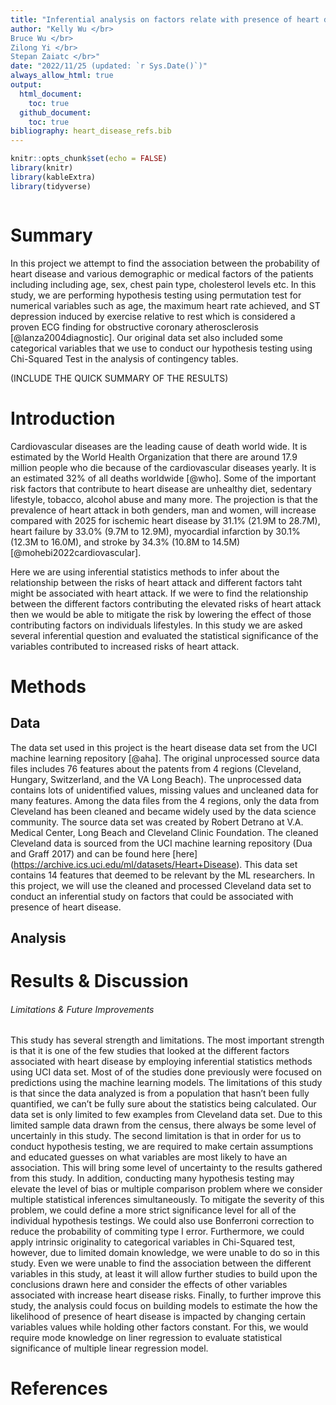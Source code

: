```yaml
---
title: "Inferential analysis on factors relate with presence of heart disease"
author: "Kelly Wu </br>
Bruce Wu </br>
Zilong Yi </br>
Stepan Zaiatc </br>"
date: "2022/11/25 (updated: `r Sys.Date()`)"
always_allow_html: true
output: 
  html_document:
    toc: true
  github_document:
    toc: true
bibliography: heart_disease_refs.bib
---
```


```r
knitr::opts_chunk$set(echo = FALSE)
library(knitr)
library(kableExtra)
library(tidyverse)
```

```r

```

# Summary

In this project we attempt to find the association between the probability of heart disease and various demographic or medical factors of the patients including including age, sex, chest pain type, cholesterol levels etc. In this study, we are performing hypothesis testing using permutation test for numerical variables such as age, the maximum heart rate achieved, and ST depression induced by exercise relative to rest which is considered a proven ECG finding for obstructive coronary atherosclerosis [@lanza2004diagnostic]. Our original data set also included some categorical variables that we use to conduct our hypothesis testing using Chi-Squared Test in the analysis of contingency tables.

(INCLUDE THE QUICK SUMMARY OF THE RESULTS)

# Introduction

Cardiovascular diseases are the leading cause of death world wide. It is estimated by the World Health Organization that there are around 17.9 million people who die because of the cardiovascular diseases yearly. It is an estimated 32% of all deaths worldwide [@who]. Some of the important risk factors that contribute to heart disease are unhealthy diet, sedentary lifestyle, tobacco, alcohol abuse and many more. The projection is that the prevalence of heart attack in both genders, man and women, will increase compared with 2025 for ischemic heart disease by 31.1% (21.9M to 28.7M), heart failure by 33.0% (9.7M to 12.9M), myocardial infarction by 30.1% (12.3M to 16.0M), and stroke by 34.3% (10.8M to 14.5M) [@mohebi2022cardiovascular].

Here we are using inferential statistics methods to infer about the relationship between the risks of heart attack and different factors taht might be associated with heart attack. If we were to find the relationship between the different factors contributing the elevated risks of heart attack then we would be able to mitigate the risk by lowering the effect of those contributing factors on individuals lifestyles. In this study we are asked several inferential question and evaluated the statistical significance of the variables contributed to increased risks of heart attack.

# Methods

## Data

The data set used in this project is the heart disease data set from the UCI machine learning repository [@aha]. The original unprocessed source data files includes 76 features about the patents from 4 regions (Cleveland, Hungary, Switzerland, and the VA Long Beach). The unprocessed data contains lots of unidentified values, missing values and uncleaned data for many features. Among the data files from the 4 regions, only the data from Cleveland has been cleaned and became widely used by the data science community. The source data set was created by Robert Detrano at V.A. Medical Center, Long Beach and Cleveland Clinic Foundation. The cleaned Cleveland data is sourced from the UCI machine learning repository (Dua and Graff 2017) and can be found here [here] (<https://archive.ics.uci.edu/ml/datasets/Heart+Disease>). This data set contains 14 features that deemed to be relevant by the ML researchers. In this project, we will use the cleaned and processed Cleveland data set to conduct an inferential study on factors that could be associated with presence of heart disease.

## Analysis

# Results & Discussion


###### Limitations & Future Improvements

This study has several strength and limitations. The most important strength is that it is one of the few studies that looked at the different factors associated with heart disease by employing inferential statistics methods using UCI data set. Most of of the studies done previously were focused on predictions using the machine learning models. The limitations of this study is that since the data analyzed is from a population that hasn't been fully quantified, we can't be fully sure about the statistics being calculated. Our data set is only limited to few examples from Cleveland data set. Due to this limited sample data drawn from the census, there always be some level of uncertainly in this study. The second limitation is that in order for us to conduct hypothesis testing, we are required to make certain assumptions and educated guesses on what variables are most likely to have an association. This will bring some level of uncertainty to the results gathered from this study. In addition, conducting many hypothesis testing may elevate the level of bias or multiple comparison problem where we consider multiple statistical inferences simultaneously. To mitigate the severity of this problem, we could define a more strict significance level for all of the individual hypothesis testings. We could also use Bonferroni correction to reduce the probability of commiting type I error. Furthermore, we could apply intrinsic originality to categorical variables in Chi-Squared test, however, due to limited domain knowledge, we were unable to do so in this study. Even we were unable to find the association between the different variables in this study, at least it will allow further studies to build upon the conclusions drawn here and consider the effects of other variables associated with increase heart disease risks. Finally, to further improve this study, the analysis could focus on building models to estimate the how the likelihood of presence of heart disease is impacted by changing certain variables values while holding other factors constant. For this, we would require mode knowledge on liner regression to evaluate statistical significance of multiple linear regression model.

# References
